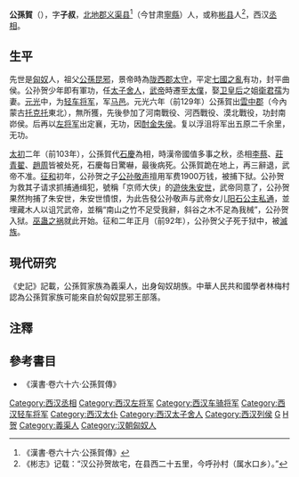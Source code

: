 '''公孫賀'''（{{bd|前2世纪|？|前92年||CatIdx=G公孙}}），字'''子叔'''，[[北地郡|北地郡]][[义渠县|义渠县]]<ref>《漢書·卷六十六·公孫賀傳》</ref>（今甘肃[[寧縣|寧縣]]）人，或称[[彬县|彬县]]人<ref>《彬志》记载：“汉公孙贺故宅，在县西二十五里，今呼孙村（属水口乡）。”</ref>，西汉[[丞相|丞相]]。

== 生平 ==

先世是[[匈奴|匈奴]]人，祖父[[公孫昆邪|公孫昆邪]]，景帝時為[[陇西郡|陇西郡]][[太守|太守]]，平定[[七國之亂|七國之亂]]有功，封平曲侯。公孙贺少年即有軍功，任[[太子舍人|太子舍人]]，[[汉武帝|武帝]]時遷至[[太僕|太僕]]，娶[[卫子夫|卫皇后]]之姐[[衛君孺|衛君孺]]为妻。[[元光_(西汉)|元光]]中，为[[轻车将军|轻车将军]]，军[[马邑|马邑]]。元光六年（前129年）公孫賀出[[雲中郡|雲中郡]]（今內蒙古[[托克托|托克托]]東北），無所獲，先後參加了河南戰役、河西戰役、漠北戰役，功封南峁侯。后再以[[左将军|左将军]]出定襄，无功，因[[酎金失侯|酎金失侯]]。复以浮沮将军出五原二千余里，无功。

[[太初_(西汉)|太初]]二年（前103年），公孫賀代[[石慶|石慶]]為相，時漢帝國值多事之秋，丞相[[李蔡|李蔡]]、[[莊青翟|莊青翟]]、[[赵周_(汉朝)|趙周]]皆被处死，石慶每日驚嚇，最後病死。公孫賀跪在地上，再三辭退，武帝不准。[[征和|征和]]初年，公孙贺之子[[公孙敬声|公孙敬声]]擅用军费1900万钱，被捕下狱。公孙贺为救其子请求抓捕通缉犯，號稱「京师大侠」的[[遊俠|遊俠]][[朱安世|朱安世]]，武帝同意了，公孙贺果然拘捕了朱安世，朱安世憤恨，为此告發公孙敬声与武帝女儿[[阳石公主|阳石公主]][[通奸|私通]]，並埋藏木人以诅咒武帝，並稱“南山之竹不足受我辭，斜谷之木不足為我械”，公孙贺入狱。[[巫蛊之祸|巫蛊之祸]]就此开始。征和二年正月（前92年），公孙贺父子死于狱中，被[[族誅|滅族]]。

==現代研究==
《史記》記載，公孫賀家族為義渠人，出身匈奴胡族。中華人民共和國學者林梅村認為公孫賀家族可能來自於匈奴昆邪王部落。
== 注釋 ==
{{reflist}}

==參考書目==
*《漢書·卷六十六·公孫賀傳》

{{start box}}
{{s-before|[[石慶|石慶]]}}
{{s-title|[[西汉|西汉]][[丞相|丞相]]|前103年—前91年}}
{{s-after|[[劉屈氂|劉屈氂]]}}
{{end box}}

{{西汉丞相}}
{{DEFAULTSORT:G}}
[[Category:西汉丞相|Category:西汉丞相]]
[[Category:西汉左将军|Category:西汉左将军]]
[[Category:西汉车骑将军|Category:西汉车骑将军]]
[[Category:西汉轻车将军|Category:西汉轻车将军]]
[[Category:西汉太仆|Category:西汉太仆]]
[[Category:西汉太子舍人|Category:西汉太子舍人]]
[[Category:西汉列侯|Category:西汉列侯]]
[[Category:宁县人|G]]
[[Category:公孫姓|H贺]]
[[Category:義渠人|Category:義渠人]]
[[Category:汉朝匈奴人|Category:汉朝匈奴人]]